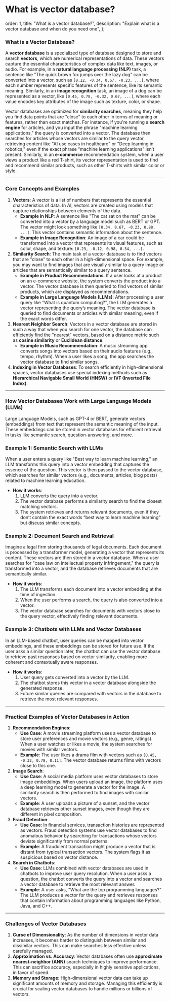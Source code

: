 # What is vector database?

  order: 1,
  title: "What is a vector database?",
  description:
    "Explain what is a vector database and when do you need one",
};

### **What is a Vector Database?**

A **vector database** is a specialized type of database designed to store and search **vectors**, which are numerical representations of data. These vectors capture the essential characteristics of complex data like text, images, or audio. For example, in a **natural language processing (NLP)** task, a sentence like "The quick brown fox jumps over the lazy dog" can be converted into a vector, such as `[0.12, -0.34, 0.67, -0.23, ...]`, where each number represents specific features of the sentence, like its semantic meaning. Similarly, in an **image recognition** task, an image of a dog can be represented as a vector, like `[0.45, 0.78, -0.32, 0.67, ...]`, where each value encodes key attributes of the image such as texture, color, or shape.

Vector databases are optimized for **similarity searches**, meaning they help you find data points that are "close" to each other in terms of meaning or features, rather than exact matches. For instance, if you're running a **search engine** for articles, and you input the phrase "machine learning applications," the query is converted into a vector. The database then searches for articles whose vectors are similar to the query vector, retrieving content like "AI use cases in healthcare" or "Deep learning in robotics," even if the exact phrase “machine learning applications” isn’t present. Similarly, in an **e-commerce** recommendation system, when a user views a product like a red T-shirt, its vector representation is used to find and recommend similar products, such as other T-shirts with similar color or style.

---

### **Core Concepts and Examples**

1. **Vectors**: A vector is a list of numbers that represents the essential characteristics of data. In AI, vectors are created using models that capture relationships between elements of the data.
    - **Example in NLP**: A sentence like "The cat sat on the mat" can be converted into a vector by a language model such as BERT or GPT. The vector might look something like `[0.34, 0.67, -0.23, 0.88, ...]`. This vector contains semantic information about the sentence.
    - **Example in Image Recognition**: An image of a car could be transformed into a vector that represents its visual features, such as color, shape, and texture: `[0.23, -0.12, 0.98, 0.34, ...]`.
2. **Similarity Search**: The main task of a vector database is to find vectors that are "close" to each other in a high-dimensional space. For example, you may want to find images that are visually similar to a query image or articles that are semantically similar to a query sentence.
    - **Example in Product Recommendations**: If a user looks at a product on an e-commerce website, the system converts the product into a vector. The vector database is then queried to find vectors of similar products, which are displayed as recommendations.
    - **Example in Large Language Models (LLMs)**: After processing a user query like "What is quantum computing?", the LLM generates a vector representing the query’s meaning. The vector database is queried to find documents or articles with similar meaning, even if the exact words differ.
3. **Nearest Neighbor Search**: Vectors in a vector database are stored in such a way that when you search for one vector, the database can efficiently find the "nearest" vectors, based on a distance metric such as **cosine similarity** or **Euclidean distance**.
    - **Example in Music Recommendation**: A music streaming app converts songs into vectors based on their audio features (e.g., tempo, rhythm). When a user likes a song, the app searches the vector database to find similar songs.
4. **Indexing in Vector Databases**: To search efficiently in high-dimensional spaces, vector databases use special indexing methods such as **Hierarchical Navigable Small World (HNSW)** or **IVF (Inverted File Index)**.

---

### **How Vector Databases Work with Large Language Models (LLMs)**

Large Language Models, such as GPT-4 or BERT, generate vectors (embeddings) from text that represent the semantic meaning of the input. These embeddings can be stored in vector databases for efficient retrieval in tasks like semantic search, question-answering, and more.

### **Example 1: Semantic Search with LLMs**

When a user enters a query like "Best way to learn machine learning," an LLM transforms this query into a vector embedding that captures the essence of the question. This vector is then passed to the vector database, which searches for similar vectors (e.g., documents, articles, blog posts) related to machine learning education.

- **How it works**:
    1. LLM converts the query into a vector.
    2. The vector database performs a similarity search to find the closest matching vectors.
    3. The system retrieves and returns relevant documents, even if they don’t contain the exact words “best way to learn machine learning” but discuss similar concepts.

### **Example 2: Document Search and Retrieval**

Imagine a legal firm storing thousands of legal documents. Each document is processed by a transformer model, generating a vector that represents its content. These vectors are then stored in a vector database. When a user searches for "case law on intellectual property infringement," the query is transformed into a vector, and the database retrieves documents that are semantically similar.

- **How it works**:
    1. The LLM transforms each document into a vector embedding at the time of ingestion.
    2. When the user performs a search, the query is also converted into a vector.
    3. The vector database searches for documents with vectors close to the query vector, effectively finding relevant documents.

### **Example 3: Chatbots with LLMs and Vector Databases**

In an LLM-based chatbot, user queries can be mapped into vector embeddings, and these embeddings can be stored for future use. If the user asks a similar question later, the chatbot can use the vector database to retrieve past responses based on vector similarity, enabling more coherent and contextually aware responses.

- **How it works**:
    1. User query gets converted into a vector by the LLM.
    2. The chatbot stores this vector in a vector database alongside the generated response.
    3. Future similar queries are compared with vectors in the database to retrieve the most relevant responses.

---

### **Practical Examples of Vector Databases in Action**

1. **Recommendation Engines**:
    - **Use Case**: A movie streaming platform uses a vector database to store user preferences and movie vectors (e.g., genre, ratings). When a user watches or likes a movie, the system searches for movies with similar vectors.
    - **Example**: The user likes a drama film with vectors such as `[0.45, -0.32, 0.78, 0.11]`. The vector database returns films with vectors close to this one.
2. **Image Search**:
    - **Use Case**: A social media platform uses vector databases to store image embeddings. When users upload an image, the platform uses a deep learning model to generate a vector for the image. A similarity search is then performed to find images with similar vectors.
    - **Example**: A user uploads a picture of a sunset, and the vector database retrieves other sunset images, even though they are different in pixel composition.
3. **Fraud Detection**:
    - **Use Case**: In financial services, transaction histories are represented as vectors. Fraud detection systems use vector databases to find anomalous behavior by searching for transactions whose vectors deviate significantly from normal patterns.
    - **Example**: A fraudulent transaction might produce a vector that is distant from typical transaction vectors. The system flags it as suspicious based on vector distance.
4. **Search in Chatbots**:
    - **Use Case**: LLMs combined with vector databases are used in chatbots to improve user query resolution. When a user asks a question, the chatbot converts the query into a vector and searches a vector database to retrieve the most relevant answer.
    - **Example**: A user asks, "What are the top programming languages?" The LLM produces a vector for the query and retrieves responses that contain information about programming languages like Python, Java, and C++.

---

### **Challenges of Vector Databases**

1. **Curse of Dimensionality**: As the number of dimensions in vector data increases, it becomes harder to distinguish between similar and dissimilar vectors. This can make searches less effective unless carefully managed.
2. **Approximation vs. Accuracy**: Vector databases often use **approximate nearest-neighbor (ANN)** search techniques to improve performance. This can sacrifice accuracy, especially in highly sensitive applications, in favor of speed.
3. **Memory and Storage**: High-dimensional vector data can take up significant amounts of memory and storage. Managing this efficiently is crucial for scaling vector databases to handle millions or billions of vectors.